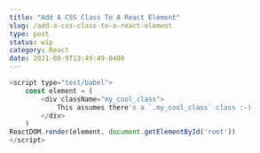 ```yaml
---
title: "Add A CSS Class To A React Element"
slug: /add-a-css-class-to-a-react-element
type: post
status: wip
category: React
date: 2021-08-9T13:49:49-0400
---
```


```javascript
<script type="text/babel">
    const element = (
        <div className="my_cool_class">
            This assumes there's a `.my_cool_class` class :-)
        </div>
    )
ReactDOM.render(element, document.getElementById('root'))
</script>
